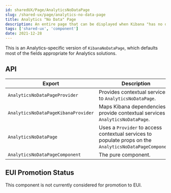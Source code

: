 ---
id: sharedUX/Page/AnalyticsNoDataPage
slug: /shared-ux/page/analytics-no-data-page
title: Analytics "No Data" Page
description: An entire page that can be displayed when Kibana "has no data", specifically for Analytics.
tags: ['shared-ux', 'component']
date: 2021-12-28
---

This is an Analytics-specific version of `KibanaNoDataPage`, which defaults most of the fields appropriate for Analytics solutions.

## API

| Export | Description |
|---|---|
| `AnalyticsNoDataPageProvider` | Provides contextual services to `AnalyticsNoDataPage`. |
| `AnalyticsNoDataPageKibanaProvider` | Maps Kibana dependencies to provide contextual services to `AnalyticsNoDataPage`. |
| `AnalyticsNoDataPage` | Uses a `Provider` to access contextual services to populate props on the `AnalyticsNoDataPageComponent`. |
| `AnalyticsNoDataPageComponent` | The pure component. |

## EUI Promotion Status

This component is not currently considered for promotion to EUI.
